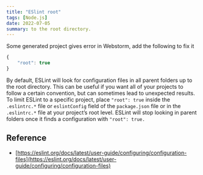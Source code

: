 ```yaml
---
title: "ESlint root"
tags: [Node.js]
date: 2022-07-05
summary: to the root directory.
---
```


Some generated project gives error in Webstorm, add the following to fix it

```javascript
{
    "root": true
}
```

By default, ESLint will look for configuration files in all parent folders up
to the root directory. This can be useful if you want all of your projects to
follow a certain convention, but can sometimes lead to unexpected results. To
limit ESLint to a specific project, place `"root": true` inside the `.eslintrc.*`
file or `eslintConfig` field of the `package.json` file or in the `.eslintrc.*` file
at your project’s root level. ESLint will stop looking in parent folders once
it finds a configuration with `"root": true.`

## Reference

- [https://eslint.org/docs/latest/user-guide/configuring/configuration-files](https://eslint.org/docs/latest/user-guide/configuring/configuration-files)